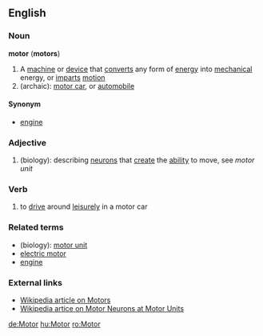 ==English==

===Noun===
'''motor''' ('''motors''')
#A [[machine]] or [[device]] that [[convert]]s any form of [[energy]] into [[mechanical]] energy, or [[impart]]s [[motion]]
#(archaic): [[motor car]], or [[automobile]]

====Synonym====
*[[engine]]

===Adjective===
#(biology): describing [[neuron]]s that [[create]] the [[ability]] to move, see ''motor unit''

===Verb===
#to [[drive]] around [[leisurely]] in a motor car

===Related terms===
*(biology): [[motor unit]]
*[[electric motor]]
*[[engine]]

===External links===
*[[w:motor|Wikipedia article on Motors]]
*[[w:Motoneuron#Motor_units|Wikipedia artice on Motor Neurons at Motor Units]]

[[de:Motor]]
[[hu:Motor]]
[[ro:Motor]]